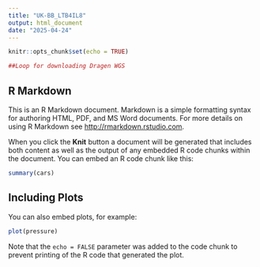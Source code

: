 ```yaml
---
title: "UK-BB_LTB4IL8"
output: html_document
date: "2025-04-24"
---
```


```r
knitr::opts_chunk$set(echo = TRUE)

```

```r
##Loop for downloading Dragen WGS

```

## R Markdown

This is an R Markdown document. Markdown is a simple formatting syntax for authoring HTML, PDF, and MS Word documents. For more details on using R Markdown see <http://rmarkdown.rstudio.com>.

When you click the **Knit** button a document will be generated that includes both content as well as the output of any embedded R code chunks within the document. You can embed an R code chunk like this:

```r
summary(cars)
```

## Including Plots

You can also embed plots, for example:

```r
plot(pressure)
```

Note that the `echo = FALSE` parameter was added to the code chunk to prevent printing of the R code that generated the plot.
